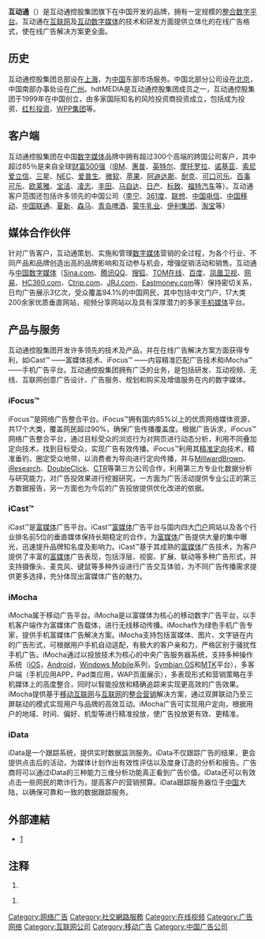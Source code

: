 
{{Infobox Company  
| company_name   = 互动通（hdtMEDIA）
| company_logo           = [[File:|File:]]
| foundation     = 1999年
| location       = [[中国|中国]]，[[上海|上海]]
| industry       = [[数字营销|数字营销]]
| products       = iFocus™、iCast™、iMocha、iData
| homepage       = [http://www.hdtmedia.com/www.hdtmedia.com]}}


'''互动通'''（{{lang-en|hdtMEDIA}}）是互动通控股集团旗下在中国开发的品牌，拥有一定规模的[[整合数字平台|整合数字平台]]。互动通在[[互联网|互联网]]及[[互动数字媒体|互动数字媒体]]的技术和研发方面提供立体化的在线广告格式，使在线广告解决方案更全面。 

==历史==
互动通控股集团总部设在[[上海|上海]]，为[[中国|中国]]东部市场服务。中国北部分公司设在[[北京|北京]]，中国南部办事处设在[[广州|广州]]。hdtMEDIA是互动通控股集团成员之一，互动通控股集团于1999年在中国创立，由多家国际知名的风险投资商投资成立，包括成为投资、[[红杉投资|红杉投资]]、[[WPP集团|WPP集团]]等。

==客户端==
互动通控股集团在中国[[数字媒体|数字媒体]]品牌中拥有超过300个高端的跨国公司客户，其中超过85％是来自全球[[财富500强|财富500强]]（[[IBM|IBM]]、[[惠普|惠普]]、[[英特尔|英特尔]]、[[摩托罗拉|摩托罗拉]]、[[诺基亚|诺基亚]]、[[索尼爱立信|索尼爱立信]]、[[三星集團|三星]]、[[NEC|NEC]]、[[爱普生|爱普生]]、[[微软|微软]]、[[苹果|苹果]]、[[阿迪达斯|阿迪达斯]]、[[耐克|耐克]]、[[可口可乐|可口可乐]]、[[百事可乐|百事可乐]]、[[欧莱雅|欧莱雅]]、[[宝洁|宝洁]]、[[凌志|凌志]]、[[丰田|丰田]]、[[马自达|马自达]]、[[日产|日产]]、[[标致|标致]]、[[福特汽车|福特汽车]]等）。互动通客户范围还包括许多领先的中国公司（[[李宁|李宁]]、[[361度|361度]]、[[联想|联想]]、[[中国电信|中国电信]]、[[中国移动|中国移动]]、[[中国联通|中国联通]]、[[夏新|夏新]]、[[森马|森马]]、[[青岛啤酒|青岛啤酒]]、[[蒙牛乳业|蒙牛乳业]]、[[伊利集团|伊利集团]]、[[淘宝|淘宝]]等）


==媒体合作伙伴==
针对广告客户，互动通策划、实施和管理[[数字媒体|数字媒体]]营销的全过程，为各个行业、不同产品和品牌创造出高的品牌影响和互动参与机会，增强促销活动和销售。互动通与[[中国|中国]][[数字媒体|数字媒体]]（[[Sina.com|Sina.com]]、[[腾讯QQ|腾讯QQ]]、[[搜狐|搜狐]]、[[TOM在线|TOM在线]]、[[百度|百度]]、[[凤凰卫视|凤凰卫视]]、[[网易|网易]]、[[HC360.com|HC360.com]]、[[Ctrip.com|Ctrip.com]]、[[JRJ.com|JRJ.com]]、[[Eastmoney.com|Eastmoney.com]]等）保持密切关系，日均广告展示3亿次，受众覆盖94.1%的中国网民，其中包括中文门户，17大类200余家优质垂直网站，视频分享网站以及具有深厚潜力的多家[[手机媒体|手机媒体]]平台。

==产品与服务==
互动通控股集团开发许多领先的技术及产品，并在在线广告解决方案方面获得专利，如iCast™ ——富媒体技术、iFocus™ ——内容精准匹配广告技术和iMocha™ ——手机广告平台。互动通控股集团拥有广泛的业务，是包括研发、互动视频、无线、互联网创意广告设计、广告服务、规划和购买及增值服务在内的数字媒体。

===iFocus™===
iFocus™是网络广告整合平台。iFocus™拥有国内85%以上的优质网络媒体资源，共17个大类，覆盖网民超过90%，确保广告传播覆盖度。根据广告诉求，iFocus™网络广告整合平台，通过目标受众的浏览行为对网页进行动态分析，利用不同叠加定向技术，找到目标受众，实现广告有效传播。iFocus™利用其[[精准定向|精准定向]]技术，精准垂钓，圈定受众地带，以消费者为导向进行定向传播，并与[[MillwardBrown|MillwardBrown]]、[[iResearch|iResearch]]、[[DoubleClick|DoubleClick]]、[[CTR|CTR]]等第三方公司合作，利用第三方专业化数据分析与研究能力，对广告投效果进行挖掘研究，一方面为广告活动提供专业公正的第三方数据报告，另一方面也为今后的广告投放提供优化改进的依据。

===iCast™===
iCast™是[[富媒体|富媒体]]广告平台。iCast™[[富媒体|富媒体]]广告平台与国内四大[[门户|门户]]网站以及各个行业排名前5位的垂直媒体保持长期稳定的合作，为[[富媒体|富媒体]]广告提供大量的集中曝光，迅速提升品牌知名度及影响力。iCast™基于其成熟的[[富媒体|富媒体]]广告技术，为客户提供了丰富的[[富媒体|富媒体]]广告表现，包括浮层、视窗、扩展、联动等多种广告形式，并支持摄像头、麦克风、键鼠等多种外设进行广告交互体验，为不同广告传播需求提供更多选择，充分体现出富媒体广告的魅力。

===iMocha===
iMocha属于移动广告平台。iMocha是以富媒体为核心的移动数字广告平台，以手机客户端作为富媒体广告载体，进行无线移动传播。iMocha作为绿色手机广告专家，提供手机富媒体广告解决方案。iMocha支持包括富媒体、图片、文字链在内的广告形式，可根据用户手机自动适配，有极大的客户亲和力，严格区别于骚扰性手机广告。iMocha通过以投放技术为核心的中央广告服务器系统，支持多种操作系统（[[iOS|iOS]]，[[Android|Android]]，[[Windows_Mobile|Windows Mobile]]系列，[[Symbian_OS|Symbian OS]]和[[MTK|MTK]]平台），多客户端（手机应用APP，Pad类应用，WAP页面展示），多表现形式和营销策略在手机媒体上的高度整合，同时以智能投放和精确追踪来实现更高效的广告效果。iMocha提供基于[[移动|移动]][[互联网|互联网]]与[[互联网|互联网]]的[[整合营销|整合营销]]解决方案，通过双屏联动乃至三屏联动的模式实现用户与品牌的高效互动。iMocha广告可实现用户定向，根据用户的地域、时间、偏好、机型等进行精准投放，使广告投放更有效、更精准。

===iData===
iData是一个跟踪系统，提供实时数据监测服务。iData不仅跟踪广告的结果，更会提供点击后的活动，为媒体计划作出有效性评估以及度身订造的分析和报告。广告商将可以通过iData的三种能力三维分析功能真正看到广告价值。iData还可以有效点击一些网民的欺诈行为，提高客户的营销预算。iData跟踪服务器位于[[中国|中国]]大陆，以确保可靠和一致的数据跟踪服务。

== 外部連結 ==
* {{zh-cn}}[http://www.hdtmedia.com/公司网站]{{dead link|date=2017年11月 |bot=InternetArchiveBot |fix-attempted=yes }}


==注释==
{{Reflist}}

# {{Cite web |url= http://it.hexun.com/2008-04-22/105457375.html |title= WPP将收购互动通股份 拓展中国市场 |author= 唐风 |date= 2008年4月22日 |publisher= 新浪 |language= 中文 |accessdate= {{CURRENTYEAR}}-{{CURRENTMONTH}}-{{CURRENTDAY2}}查閱 |quote= 英国WPP公司旗下WPP Digital分部将收购中国富媒体广告公司互动通(HDT)的少数股份，进一步拓展海外市场 }}{{Dead link|date=2020年5月 |bot=InternetArchiveBot |fix-attempted=yes }}

# {{Cite web |url= http://www.enet.com.cn/article/2010/0525/A20100525658810.shtml |title= hdtMEDIA：富媒体广告第一时间登陆iPad |author= 杨晓佳 |date= 2008年4月22日 |publisher= 厂商稿件 |language= 中文 |accessdate= {{CURRENTYEAR}}-{{CURRENTMONTH}}-{{CURRENTDAY2}}查閱 |quote= hdtMEDIA：富媒体广告第一时间登陆iPad |deadurl= yes |archiveurl= https://web.archive.org/web/20110807104716/http://www.enet.com.cn/article/2010/0525/A20100525658810.shtml |archivedate= 2011年8月7日 }}

[[Category:网络广告|Category:网络广告]]
[[Category:社交網路服務|Category:社交網路服務]]
[[Category:在线视频|Category:在线视频]]
[[Category:广告网络|Category:广告网络]]
[[Category:互联网公司|Category:互联网公司]]
[[Category:移动广告|Category:移动广告]]
[[Category:中国广告公司|Category:中国广告公司]]